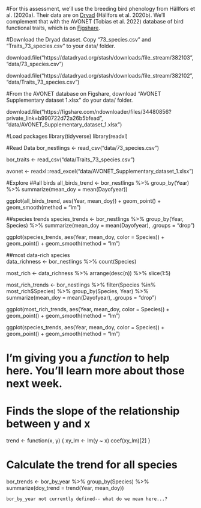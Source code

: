 #For this assessment, we’ll use the breeding bird phenology from Hällfors et al. (2020a). Their data are on [Dryad](https://datadryad.org/stash/dataset/doi:10.5061/dryad.wstqjq2ht) (Hällfors et al. 2020b). We’ll complement that with the AVONET (Tobias et al. 2022) database of bird functional traits, which is on [Figshare](https://figshare.com/s/b990722d72a26b5bfead).

#Download the Dryad dataset. Copy “73_species.csv” and “Traits_73_species.csv” to your data/ folder.

download.file("https://datadryad.org/stash/downloads/file_stream/382103",
              "data/73_species.csv")
              
download.file("https://datadryad.org/stash/downloads/file_stream/382102",
              "data/Traits_73_species.csv")

#From the AVONET database on Figshare, download “AVONET Supplementary dataset 1.xlsx” do your data/ folder.

download.file("https://figshare.com/ndownloader/files/34480856?private_link=b990722d72a26b5bfead",
              "data/AVONET_Supplementary_dataset_1.xlsx")

#Load packages
library(tidyverse)
library(readxl)

#Read Data
bor_nestlings <- read_csv("data/73_species.csv")

bor_traits <- read_csv("data/Traits_73_species.csv")

avonet <- readxl::read_excel("data/AVONET_Supplementary_dataset_1.xlsx")

#Explore
##all birds
all_birds_trend <- bor_nestlings %>% 
  group_by(Year) %>% 
  summarize(mean_doy = mean(Dayofyear))

ggplot(all_birds_trend, aes(Year, mean_doy)) + 
  geom_point() +
  geom_smooth(method = "lm")

##species trends
species_trends <- bor_nestlings %>% 
  group_by(Year, Species) %>% 
  summarize(mean_doy = mean(Dayofyear),
            .groups = "drop")
            
ggplot(species_trends, aes(Year, mean_doy, color = Species)) + 
  geom_point() +
  geom_smooth(method = "lm")
  
  
##most data-rich species            
data_richness <- bor_nestlings %>% 
  count(Species)

most_rich <- data_richness %>% 
  arrange(desc(n)) %>% 
  slice(1:5)

most_rich_trends <- bor_nestlings %>% 
  filter(Species %in% most_rich$Species) %>% 
  group_by(Species, Year) %>% 
  summarize(mean_doy = mean(Dayofyear), 
            .groups = "drop")

ggplot(most_rich_trends, aes(Year, mean_doy, color = Species)) +
  geom_point() +
  geom_smooth(method = "lm")
            
ggplot(species_trends, aes(Year, mean_doy, color = Species)) + 
  geom_point() +
  geom_smooth(method = "lm")
  
# I'm giving you a *function* to help here. You'll learn more about those next week.

# Finds the slope of the relationship between y and x
trend <- function(x, y) {
  xy_lm <- lm(y ~ x)
  coef(xy_lm)[2]
}

# Calculate the trend for all species
bor_trends <- bor_by_year %>%
  group_by(Species) %>% 
  summarize(doy_trend = trend(Year, mean_doy))
            
```bor_by_year not currently defined-- what do we mean here...?```